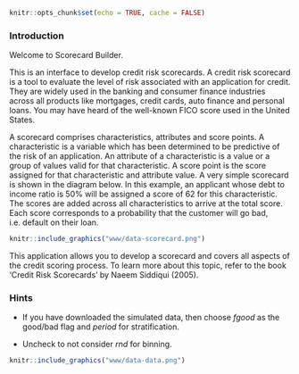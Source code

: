 ```r
knitr::opts_chunk$set(echo = TRUE, cache = FALSE)
```

### Introduction

Welcome to Scorecard Builder.

This is an interface to develop credit risk scorecards. A credit risk scorecard is a tool to evaluate the level of risk associated with an application for credit. They are widely used in the banking and consumer finance industries across all products like mortgages, credit cards, auto finance and personal loans. You may have heard of the well-known FICO score used in the United States.

A scorecard comprises characteristics, attributes and score points. A characteristic is a variable which has been determined to be predictive of the risk of an application. An attribute of a characteristic is a value or a group of values valid for that characteristic. A score point is the score assigned for that characteristic and attribute value. A very simple scorecard is shown in the diagram below. In this example, an applicant whose debt to income ratio is 50% will be assigned a score of 62 for this characteristic. The scores are added across all characteristics to arrive at the total score. Each score corresponds to a probability that the customer will go bad, i.e. default on their loan.

```r
knitr::include_graphics("www/data-scorecard.png")
```

This application allows you to develop a scorecard and covers all aspects of the credit scoring process. To learn more about this topic, refer to the book 'Credit Risk Scorecards' by Naeem Siddiqui (2005).

### Hints

* If you have downloaded the simulated data, then choose *fgood* as the good/bad flag and *period* for stratification.

* Uncheck to not consider *rnd* for binning.

```r
knitr::include_graphics("www/data-data.png")
```